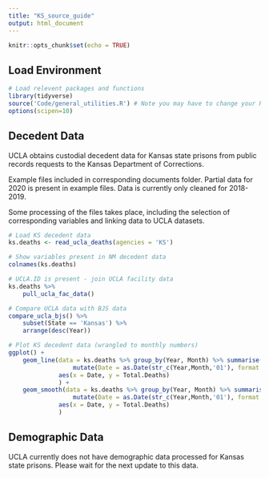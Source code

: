 ```yaml
---
title: "KS_source_guide"
output: html_document
---
```


```r
knitr::opts_chunk$set(echo = TRUE)
```

## Load Environment

```r
# Load relevent packages and functions
library(tidyverse)
source('Code/general_utilities.R') # Note you may have to change your Rmarkdown option for evaluate chunks to project instead of document
options(scipen=10)
```

## Decedent Data

UCLA obtains custodial decedent data for Kansas state prisons from public records requests to the Kansas Department of Corrections.

Example files included in corresponding documents folder. Partial data for 2020 is present in example files. Data is currently only cleaned for 2018-2019.

Some processing of the files takes place, including the selection of corresponding variables and linking data 
to UCLA datasets. 

```r
# Load KS decedent data
ks.deaths <- read_ucla_deaths(agencies = 'KS')

# Show variables present in NM decedent data
colnames(ks.deaths)

# UCLA.ID is present - join UCLA facility data
ks.deaths %>%
    pull_ucla_fac_data()

# Compare UCLA data with BJS data
compare_ucla_bjs() %>%
    subset(State == 'Kansas') %>%
    arrange(desc(Year))

# Plot KS decedent data (wrangled to monthly numbers)
ggplot() +
    geom_line(data = ks.deaths %>% group_by(Year, Month) %>% summarise(Total.Deaths = n()) %>% 
                  mutate(Date = as.Date(str_c(Year,Month,'01'), format = '%Y%B%d')),
              aes(x = Date, y = Total.Deaths)
              ) +
    geom_smooth(data = ks.deaths %>% group_by(Year, Month) %>% summarise(Total.Deaths = n()) %>% 
                  mutate(Date = as.Date(str_c(Year,Month,'01'), format = '%Y%B%d')),
              aes(x = Date, y = Total.Deaths)
              )

```


## Demographic Data

UCLA currently does not have demographic data processed for Kansas state prisons. Please wait for the next update to this data. 


